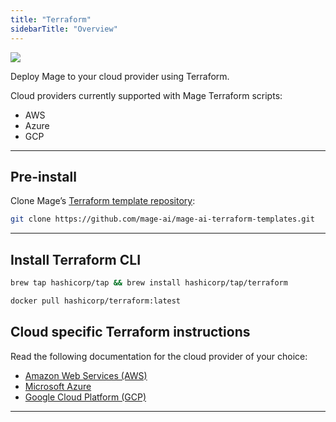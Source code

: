 ```yaml
---
title: "Terraform"
sidebarTitle: "Overview"
---
```


![](https://user-images.githubusercontent.com/78053898/198754720-d6b1e5bd-caa8-431e-a4cb-e26743c0ef36.png)

Deploy Mage to your cloud provider using Terraform.

Cloud providers currently supported with Mage Terraform scripts:

- AWS
- Azure
- GCP

---

## Pre-install

Clone Mage’s
[Terraform template repository](https://github.com/mage-ai/mage-ai-terraform-templates):

```bash
git clone https://github.com/mage-ai/mage-ai-terraform-templates.git
```

---

## Install Terraform CLI

<CodeGroup>

```bash Using Homebrew
brew tap hashicorp/tap && brew install hashicorp/tap/terraform
```

```bash Using Docker
docker pull hashicorp/terraform:latest
```

</CodeGroup>

## Cloud specific Terraform instructions

Read the following documentation for the cloud provider of your choice:

- [Amazon Web Services (AWS)](/production/deploying-to-cloud/aws)
- [Microsoft Azure](/production/deploying-to-cloud/azure)
- [Google Cloud Platform (GCP)](/production/deploying-to-cloud/gcp)

---
